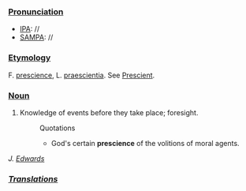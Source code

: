 ===[[Pronunciation]]===
*[[IPA]]: //
*[[SAMPA]]: //
===[[Etymology]]===
F. [[prescience]], L. [[praescientia]]. See [[Prescient]].
===[[Noun]]===
#Knowledge of events before they take place; foresight.
#:Quotations
#:*God's certain <b>prescience</b> of the volitions of moral agents.
<i>J. [[Edwards]]
===[[Translations]]===